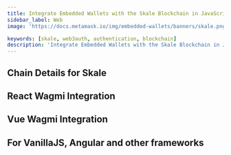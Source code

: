 ```yaml
---
title: Integrate Embedded Wallets with the Skale Blockchain in JavaScript
sidebar_label: Web
image: 'https://docs.metamask.io/img/embedded-wallets/banners/skale.png'

keywords: [skale, web3auth, authentication, blockchain]
description: 'Integrate Embedded Wallets with the Skale Blockchain in JavaScript | Embedded Wallets'
---
```



<SEO
  title="Integrate Embedded Wallets with the Skale Blockchain in JavaScript"
  description="Integrate Embedded Wallets with the Skale Blockchain in JavaScript | Embedded Wallets"
  image="https://docs.metamask.io/img/embedded-wallets/banners/skale.png"
  slug="/embedded-wallets/connect-blockchain/evm/skale/web"
/>

## Chain Details for Skale

<ChainDetailsSkale />

## React Wagmi Integration

<ReactWagmiIntegration />

## Vue Wagmi Integration

<VueWagmiIntegration />

## For VanillaJS, Angular and other frameworks

<JsBlockchainMethods />
